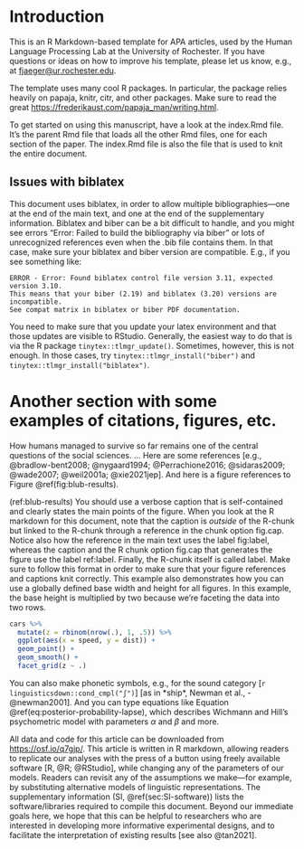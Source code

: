 <!-- Do NOT knit this document. It is part of a larger document. Instead knit the main document (my-apa-formatted-article) -->

# Introduction
This is an R Markdown-based template for APA articles, used by the Human Language Processing Lab at the University of Rochester. If you have questions or ideas on how to improve his template, please let us know, e.g., at [fjaeger@ur.rochester.edu](fjaeger@ur.rochester.edu).

The template uses many cool R packages. In particular, the package relies heavily on papaja, knitr, citr, and other packages. Make sure to read the great [https://frederikaust.com/papaja_man/writing.html](overview of the papaja package). 

To get started on using this manuscript, have a look at the index.Rmd file. It's the parent Rmd file that loads all the other Rmd files, one for each section of the paper. The index.Rmd file is also the file that is used to knit the entire document.

## Issues with biblatex
This document uses biblatex, in order to allow multiple bibliographies---one at the end of the main text, and one at the end of the supplementary information. Biblatex and biber can be a bit difficult to handle, and you might see errors "Error: Failed to build the bibliography via biber" or lots of unrecognized references even when the .bib file contains them. In that case, make sure your biblatex and biber version are compatible. E.g., if you see something like: 
```
ERROR - Error: Found biblatex control file version 3.11, expected version 3.10.
This means that your biber (2.19) and biblatex (3.20) versions are incompatible.
See compat matrix in biblatex or biber PDF documentation.
```

You need to make sure that you update your latex environment and that those updates are visible to RStudio. Generally, the easiest way to do that is via the R package `tinytex::tlmgr_update()`. Sometimes, however, this is not enough. In those cases, try `tinytex::tlmgr_install("biber")` and `tinytex::tlmgr_install("biblatex")`.

# Another section with some examples of citations, figures, etc.
How humans managed to survive so far remains one of the central questions of the social sciences. ... Here are some references [e.g., @bradlow-bent2008; @nygaard1994; @Perrachione2016; @sidaras2009; @wade2007; @weil2001a; @xie2021jep]. And here is a figure references to Figure \@ref(fig:blub-results). 

(ref:blub-results) You should use a verbose caption that is self-contained and clearly states the main points of the figure. When you look at the R markdown for this document, note that the caption is *outside* of the R-chunk but linked to the R-chunk through a reference in the chunk option fig.cap. Notice also how the reference in the main text uses the label fig:label, whereas the caption and the R chunk option fig.cap that generates the figure use the label ref:label. Finally, the R-chunk itself is called label. Make sure to follow this format in order to make sure that your figure references and captions knit correctly. This example also demonstrates how you can use a globally defined base width and height for all figures. In this example, the base height is multiplied by two because we're faceting the data into two rows.

```r
cars %>%
  mutate(z = rbinom(nrow(.), 1, .5)) %>%
  ggplot(aes(x = speed, y = dist)) +
  geom_point() +
  geom_smooth() +
  facet_grid(z ~ .)
```

You can also make phonetic symbols, e.g., for the sound category [`r linguisticsdown::cond_cmpl("ʃ")`] [as in *ship*, Newman et al., -@newman2001]. And you can type equations like Equation \@ref(eq:posterior-probability-lapse), which describes Wichmann and Hill's psychometric model with parameters $\alpha$ and $\beta$ and more.  

\begin{equation}\label{eq:posterior-probability-lapse}
p(category | input) = (1 - \lambda) \frac{\mathcal{N}\!\left( input | \mu_c, \Sigma_c \right) \pi}{\Sigma_i \mathcal{N}\!\left( input | \mu_{c_i}, \Sigma_{c_i} \right) \pi_i} + \lambda \frac{\pi}{\Sigma_i \pi_i}
\end{equation}

<!-- This is a markdown comment that will NOT show when you knit the document.  -->

All data and code for this article can be downloaded from [https://osf.io/q7gjp/](OSF). This article is written in R markdown, allowing readers to replicate our analyses with the press of a button using freely available software [R, @R; @RStudio], while changing any of the parameters of our models. Readers can revisit any of the assumptions we make---for example, by substituting alternative models of linguistic representations. The supplementary information (SI, \@ref(sec:SI-software)) lists the software/libraries required to compile this document. Beyond our immediate goals here, we hope that this can be helpful to researchers who are interested in developing more informative experimental designs, and to facilitate the interpretation of existing results [see also @tan2021]. 
